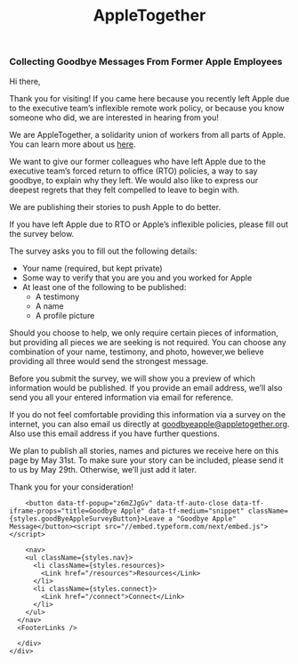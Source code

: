 
<div className={styles.container}>
  <Head>
    <title>AppleTogether: Collecting Goodbye Messages From Former Apple Employees</title>
    <link rel="icon" href="/favicon.png" />
    <meta name="twitter:card" content="summary" />
    <meta name="twitter:site" content="@AppleLaborers" />
    <meta name="twitter:title" content="Collecting Goodbye Messages From Former Apple Employees" />
    <meta name="twitter:description" content="AppleTogether is gathering stories from people who have left Apple due its inflexibility around remote work. If this is you, we’d love to hear from you." />
  </Head>
  <header>
    <Link passHref href="/">
      <h1 className={styles.logo}>
        <Logo />
        <span>AppleTogether</span>
      </h1>
    </Link>
  </header>
  <main className={styles.main}>
    <div className={styles.content}>
      <div className={styles.rwaletter}>
          

### Collecting Goodbye Messages From Former Apple Employees

Hi there,

Thank you for visiting!  If you came here because you recently left Apple due to the executive team’s inflexible remote work policy, or because you know someone who did, we are interested in hearing from you!

We are AppleTogether, a solidarity union of workers from all parts of Apple. You can learn more about us [here](/).

We want to give our former colleagues who have left Apple due to the executive team’s forced return to office (RTO) policies, a way to say goodbye, to explain why they left. We would also like to express our deepest regrets that they felt compelled to leave to begin with.

We are publishing their stories to push Apple to do better. 

If you have left Apple due to RTO or Apple’s inflexible policies, please fill out the survey below.

The survey asks you to fill out the following details:
* Your name (required, but kept private)
* Some way to verify that you are you and you worked for Apple
* At least one of the following to be published:
  * A testimony
  * A name
  * A profile picture

Should you choose to help, we only require certain pieces of information, but providing all pieces we are seeking is not required. You can choose any combination of your name, testimony, and photo, however,we believe providing all three would send the strongest message. 

Before you submit the survey, we will show you a preview of which information would be published. If you provide an email address, we’ll also send you all your entered information via email for reference.

If you do not feel comfortable providing this information via a survey on the internet, you can also email us directly at goodbyeapple@appletogether.org. Also use this email address if you have further questions.

We plan to publish all stories, names and pictures we receive here on this page by May 31st. To make sure your story can be included, please send it to us by May 29th. Otherwise, we’ll just add it later. 

Thank you for your consideration!


        <button data-tf-popup="z6mZJgGv" data-tf-auto-close data-tf-iframe-props="title=Goodbye Apple" data-tf-medium="snippet" className={styles.goodByeAppleSurveyButton}>Leave a "Goodbye Apple" Message</button><script src="//embed.typeform.com/next/embed.js"></script>

        <nav>
        <ul className={styles.nav}>
          <li className={styles.resources}>
            <Link href="/resources">Resources</Link>
          </li>
          <li className={styles.connect}>
            <Link href="/connect">Connect</Link>
          </li>
        </ul>
      </nav>
      <FooterLinks />

      </div>
    </div>
  </main>
</div>